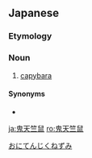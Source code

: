 ==Japanese==
{{ja-kanjitab|おに|てん|じく|ねずみ}}

===Etymology===
{{compound|lang=ja|sort=おにてんじくねずみ|鬼|tr1=oni|t1=ghost|天竺鼠|tr2=tenjikunezumi|t2=guinea pig}}

===Noun===
{{ja-noun|おにてんじくねずみ|オニテンジクネズミ}}

# [[capybara]]

====Synonyms====
* {{ja-r|カピバラ}}

[[Category:ja:Rodents|おにてんじくねずみ]]

[[ja:鬼天竺鼠]]
[[ro:鬼天竺鼠]]